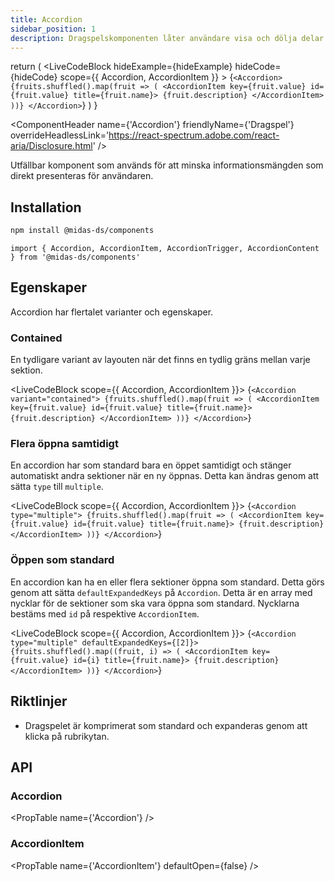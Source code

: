 ```yaml
---
title: Accordion
sidebar_position: 1
description: Dragspelskomponenten låter användare visa och dölja delar av relaterat innehåll på en sida.
---
```



  return (
    <LiveCodeBlock
      hideExample={hideExample}
      hideCode={hideCode}
      scope={{ Accordion, AccordionItem }}
    >
      {`<Accordion>
        {fruits.shuffled().map(fruit => (
          <AccordionItem key={fruit.value} id={fruit.value} title={fruit.name}>
              {fruit.description}
          </AccordionItem>
        ))}
      </Accordion>`}
    </LiveCodeBlock>
  )
}

<ComponentHeader
  name={'Accordion'}
  friendlyName={'Dragspel'}
  overrideHeadlessLink='https://react-spectrum.adobe.com/react-aria/Disclosure.html'
/>

Utfällbar komponent som används för att minska informationsmängden som direkt presenteras för användaren.

<Example hideCode />

## Installation

```bash npm2yarn
npm install @midas-ds/components
```

```tsx
import { Accordion, AccordionItem, AccordionTrigger, AccordionContent } from '@midas-ds/components'
```

<Example hideExample />

## Egenskaper

Accordion har flertalet varianter och egenskaper.

### Contained

En tydligare variant av layouten när det finns en tydlig gräns mellan varje sektion.

<LiveCodeBlock scope={{ Accordion, AccordionItem }}>
  {`<Accordion variant="contained">
    {fruits.shuffled().map(fruit => (
      <AccordionItem key={fruit.value} id={fruit.value} title={fruit.name}>
          {fruit.description}
      </AccordionItem>
    ))}
</Accordion>`}
</LiveCodeBlock>

### Flera öppna samtidigt

En accordion har som standard bara en öppet samtidigt och stänger automatiskt andra sektioner när en ny öppnas. Detta kan ändras genom att sätta `type` till `multiple`.

<LiveCodeBlock scope={{ Accordion, AccordionItem }}>
  {`<Accordion type="multiple">
    {fruits.shuffled().map(fruit => (
      <AccordionItem key={fruit.value} id={fruit.value} title={fruit.name}>
          {fruit.description}
      </AccordionItem>
    ))}
</Accordion>`}
</LiveCodeBlock>

### Öppen som standard

En accordion kan ha en eller flera sektioner öppna som standard. Detta görs genom att sätta `defaultExpandedKeys` på `Accordion`. Detta är en array med nycklar för de sektioner som ska vara öppna som standard. Nycklarna bestäms med `id` på respektive `AccordionItem`.

<LiveCodeBlock scope={{ Accordion, AccordionItem }}>
  {`<Accordion type="multiple" defaultExpandedKeys={[2]}>
    {fruits.shuffled().map((fruit, i) => (
      <AccordionItem key={fruit.value} id={i} title={fruit.name}>
          {fruit.description}
      </AccordionItem>
    ))}
  </Accordion>`}
</LiveCodeBlock>

## Riktlinjer

- Dragspelet är komprimerat som standard och expanderas genom att klicka på rubrikytan.

## API

### Accordion

<PropTable name={'Accordion'} />

### AccordionItem

<PropTable
  name={'AccordionItem'}
  defaultOpen={false}
/>
